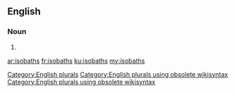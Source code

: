 ==English==

===Noun===
{{head|en}}

# {{plural of|isobath}}

[[Category:English plurals]][[Category:English plurals using obsolete wikisyntax]][[Category:English plurals using obsolete wikisyntax]]

[[ar:isobaths]]
[[fr:isobaths]]
[[ku:isobaths]]
[[my:isobaths]]